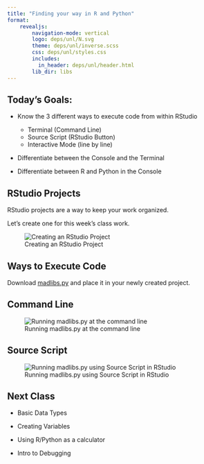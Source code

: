 ```yaml
---
title: "Finding your way in R and Python"
format: 
    revealjs:
        navigation-mode: vertical
        logo: deps/unl/N.svg
        theme: deps/unl/inverse.scss
        css: deps/unl/styles.css
        includes:
          in_header: deps/unl/header.html
        lib_dir: libs
---
```


## Today's Goals:

- Know the 3 different ways to execute code from within RStudio
    - Terminal (Command Line)
    - Source Script (RStudio Button)
    - Interactive Mode (line by line)

- Differentiate between the Console and the Terminal

- Differentiate between R and Python in the Console

## RStudio Projects

RStudio projects are a way to keep your work organized.

Let's create one for this week's class work.

![Creating an RStudio Project](02a-create-project.gif){fig-alt="Gif of creating an RStudio Project. Go to File -> New Project -> New Directory -> New Project. Fill in the directory name (stat850-week2) and decide if you would like to create a git repository (not necessary for this). Click Create Project. Notice that the file path is now set to the location of the project folder. If you put your files into this folder, you can reference those file names without using a complicated path."}



## Ways to Execute Code

Download [madlibs.py](../code/madlibs.py) and place it in your newly created project.

## Command Line

![Running madlibs.py at the command line](02a-python-commandline.gif){fig-alt="Use the terminal tab in RStudio. Ensure the path matches the path to madlibs.py on your machine. Type 'python madlibs.py' (or python3 madlibs.py, depending on your machine) into the terminal and hit enter. A set of prompts will appear sequentially asking for parts of speech. For each prompt, enter an appropriate word and hit enter. At the end, you will get a madlibs-style poem."}


## Source Script

![Running madlibs.py using Source Script in RStudio](02a-python-source-script.gif){fig-alt="Use the Console tab in RStudio. Open madlibs.py and note that the icon to the left of the file name is a python logo. Click the Source Script button that is to the far right, directly above the text of the file. In the console, a line starting with 'reticulate::source_python' will appear. You will see a set of prompts asking for parts of speech. For each prompt, enter an appropriate word and hit enter. At the end, you will get a madlibs style poem."}


## Next Class

- Basic Data Types

- Creating Variables

- Using R/Python as a calculator

- Intro to Debugging
